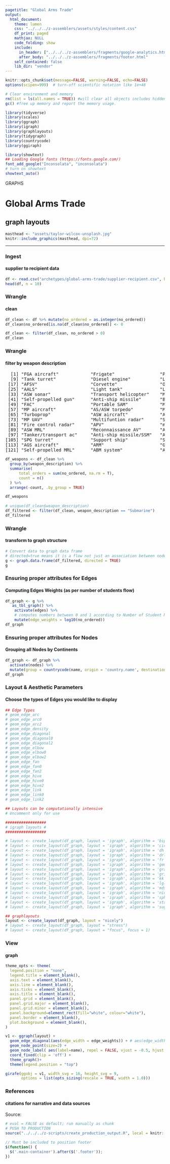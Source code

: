 ```yaml
---
pagetitle: "Global Arms Trade"
output:
  html_document:
    theme: lumen
    css: "../../../z-assemblers/assets/styles/content.css"
    df_print: paged
    mathjax: NULL
    code_folding: show
    include:
      in_header: ["../../../z-assemblers/fragments/google-analytics.html", "../../../z-assemblers/fragments/header.html"]
      after_body: "../../../z-assemblers/fragments/footer.html"
    self_contained: false
    lib_dir: "vendor"
---
```


```r

knitr::opts_chunk$set(message=FALSE, warning=FALSE, echo=FALSE)
options(scipen=999)  # turn-off scientific notation like 1e+48

# Clear environment and memory
rm(list = ls(all.names = TRUE)) #will clear all objects includes hidden objects.
gc() #free up memory and report the memory usage.

library(tidyverse)
library(scales)
library(ggraph)
library(igraph)
library(graphlayouts)
library(tidygraph)
library(countrycode)
library(ggiraph)

library(showtext)
## Loading Google fonts (https://fonts.google.com/)
font_add_google("Inconsolata", "inconsolata")
# turn on showtext
showtext_auto()

```

<div class="activity">
GRAPHS
</div>

# Global Arms Trade
## graph layouts


```r

masthead <- "assets/taylor-wilcox-unsplash.jpg"
knitr::include_graphics(masthead, dpi=72)

```


***

### Ingest
#### supplier to recipient data

```r

df <- read.csv("archetypes/global-arms-trade/supplier-recipient.csv", header = TRUE, stringsAsFactors = FALSE)
head(df, n = 10)

```


### Wrangle
#### clean


```r

df_clean <- df %>% mutate(no_ordered = as.integer(no_ordered))
df_clean$no_ordered[is.na(df_clean$no_ordered)] <- 0

df_clean <- filter(df_clean, no_ordered > 0)
df_clean

```


### Wrangle
#### filter by weapon description

<pre>
  [1] "FGA aircraft"            "Frigate"                 "Patrol craft"            "APC"                     "IFV"                     "Light aircraft"          "UAV"                     "Reconnaissance ac"      
  [9] "Tank turret"             "Diesel engine"           "Light helicopter"        "Trainer/combat ac"       "Transport aircraft"      "Trainer/combat aircraft" "Turboprop/turboshaft"    "Tank destroyer"         
 [17] "AFSV"                    "Corvette"                "OPV"                     "Submarine"               "OPV/frigate"             "Armed UAV"               "Air search radar"        "Self-propelled mortar"  
 [25] "AALS"                    "Light tank"              "Landing craft"           "Tank"                    "Air/sea search radar"    "Sea search radar"        "FAC/MCM ship"            "ASW helicopter"         
 [33] "ASW sonar"               "Transport helicopter"    "MCM ship"                "Nuclear submarine"       "Anti-ship helicopter"    "Combat helicopter"       "Armoured car"            "APC/APV"                
 [41] "Self-propelled gun"      "Anti-ship missile"       "BVRAAM"                  "Naval SAM system"        "Mortar"                  "Towed gun"               "ASM"                     "Turbofan"               
 [49] "FAC"                     "Portable SAM"            "MP aircraft radar"       "Recce satellite"         "Submarine sonar"         "Replenishment ship"      "OPV/transport ship"      "Light transport ac"     
 [57] "MP aircraft"             "AS/ASW torpedo"          "Multifunction radar"     "ABL"                     "Trainer aircraft"        "SAM system"              "AEV/ARV"                 "ARV"                    
 [65] "Turboprop"               "ASW aircraft"            "Arty locating radar"     "IFV turret"              "Anti-tank missile"       "Combat ac radar"         "Aircraft recce system"   "Air refuel system"      
 [73] "MP UAV"                  "Multifuntion radar"      "SAM"                     "AEW radar"               "APC turret"              "Naval gun"               "Supply ship"             "Helicopter"             
 [81] "Fire control radar"      "APV"                     "multi-function radar"    "EO search/fire control"  "Multi-function radar"    "Transport ship"          "Ground surv radar"       "Landing ship"           
 [89] "ASW MRL"                 "Reconnaissance AV"       "AEW helicopter"          "Mobile AD system"        "Guided bomb"             "ALV"                     "SPG chassis"             "Destroyer"              
 [97] "Tanker/transport ac"     "Anti-ship missile/SSM"   "AA gun"                  "CIWS"                    "AA gun system"           "Training ship"           "ACV/landing craft"       "Gas turbine"            
[105] "SPG turret"              "Support ship"            "SAM/ABM system"          "AEW&C aircraft"          "ISR aircraft"            "SIGINT aircraft"         "ASM/anti-tank missile"   "ABM"                    
[113] "AGS aircraft"            "ARM"                     "Guided rocket"           "Combat heli radar"       "Transport ac/helicopter" "Aircraft EO system"      "ASW torpedo"             "Guided shell"           
[121] "Self-propelled MRL"      "ABM system"              "ABM missile"            
</pre>


```r

df_weapons <- df_clean %>%
  group_by(weapon_description) %>%
  summarise(
      total_orders = sum(no_ordered, na.rm = T),
      count = n()
  ) %>%
  arrange(-count, .by_group = TRUE)

df_weapons
  
# unique(df_clean$weapon_description)
df_filtered <- filter(df_clean, weapon_description == "Submarine")
df_filtered

```


### Wrangle 
#### transform to graph structure 


```r

# Convert data to graph data frame
# directed=true means it is a flow not just an association between nodes
g <- graph.data.frame(df_filtered, directed = TRUE)
g

```

### Ensuring proper attributes for Edges
#### Computing Edges Weights (as per number of students flow)

```r

df_graph <- g %>% 
   as_tbl_graph() %>% 
    activate(edges) %>% 
    # computes numbers between 0 and 1 according to Number of Student Number
    mutate(edge_weights = log10(no_ordered))
df_graph

```

### Ensuring proper attributes for Nodes
#### Grouping all Nodes by Continents

```r

df_graph <- df_graph %>% 
  activate(nodes) %>%
  mutate(group = countrycode(name, origin = 'country.name', destination = 'iso3c'))
df_graph

```


### Layout & Aesthetic Parameters
#### Choose the types of Edges you would like to display


```r


## Edge Types
# geom_edge_arc
# geom_edge_arc0
# geom_edge_arc2
# geom_edge_density
# geom_edge_diagonal
# geom_edge_diagonal0
# geom_edge_diagonal2
# geom_edge_elbow
# geom_edge_elbow0
# geom_edge_elbow2
# geom_edge_fan
# geom_edge_fan0
# geom_edge_fan2
# geom_edge_hive
# geom_edge_hive0
# geom_edge_hive2
# geom_edge_link
# geom_edge_link0
# geom_edge_link2

## Layouts can be computationally intensive
# Uncomment only for use

##################
# igraph layouts #
##################

# layout <- create_layout(df_graph, layout = 'igraph', algorithm = 'bipartite')
# layout <- create_layout(df_graph, layout = 'igraph', algorithm = 'circle')
# layout <- create_layout(df_graph, layout = 'igraph', algorithm = 'dh')
# layout <- create_layout(df_graph, layout = 'igraph', algorithm = 'drl')
# layout <- create_layout(df_graph, layout = 'igraph', algorithm = 'fr')
# layout <- create_layout(df_graph, layout = 'igraph', algorithm = 'gem')
# layout <- create_layout(df_graph, layout = 'igraph', algorithm = 'graphopt')
# layout <- create_layout(df_graph, layout = 'igraph', algorithm = 'grid')
# layout <- create_layout(df_graph, layout = 'igraph', algorithm = 'kk')
# layout <- create_layout(df_graph, layout = 'igraph', algorithm = 'lgl')
# layout <- create_layout(df_graph, layout = 'igraph', algorithm = 'mds')
# layout <- create_layout(df_graph, layout = 'igraph', algorithm = 'nicely')
# layout <- create_layout(df_graph, layout = 'igraph', algorithm = 'sphere')
# layout <- create_layout(df_graph, layout = 'igraph', algorithm = 'star')
# layout <- create_layout(df_graph, layout = 'igraph', algorithm = 'sugiyama')

## graphlayouts
layout <- create_layout(df_graph, layout = "nicely")
# layout <- create_layout(df_graph, layout = "stress")
# layout <- create_layout(df_graph, layout = "focus", focus = 1)


```


### View
#### graph


```r


theme_opts <- theme(
  legend.position = "none",
  legend.title = element_blank(),
  axis.text = element_blank(),
  axis.line = element_blank(),
  axis.ticks = element_blank(),
  axis.title = element_blank(),
  panel.grid = element_blank(),
  panel.grid.major = element_blank(),
  panel.grid.minor = element_blank(),
  panel.background=element_rect(fill="white", colour="white"),
  panel.border = element_blank(),
  plot.background = element_blank(),
)

v1 <- ggraph(layout) + 
  geom_edge_diagonal(aes(edge_width = edge_weights)) + # aes(edge_width = edge_weights)
  geom_node_point(size=2) +
  geom_node_label( aes(label=name), repel = FALSE, vjust = -0.5, hjust = 0.5, size = 4, family = "inconsolata") +
  coord_fixed(clip = 'off') + 
  theme_graph()+
  theme(legend.position = "top")

girafe(ggobj = v1, width_svg = 16, height_svg = 9,
       options = list(opts_sizing(rescale = TRUE, width = 1.0)))


```


### References
#### citations for narrative and data sources

Source: 



```r

# eval = FALSE as default; run manually as chunk
# PUSH TO PRODUCTION
source("../../../z-scripts/create_production_output.R", local = knitr::knit_global())

```


```js

// Must be included to position footer
$(function() {
  $('.main-container').after($('.footer'));
})

```


